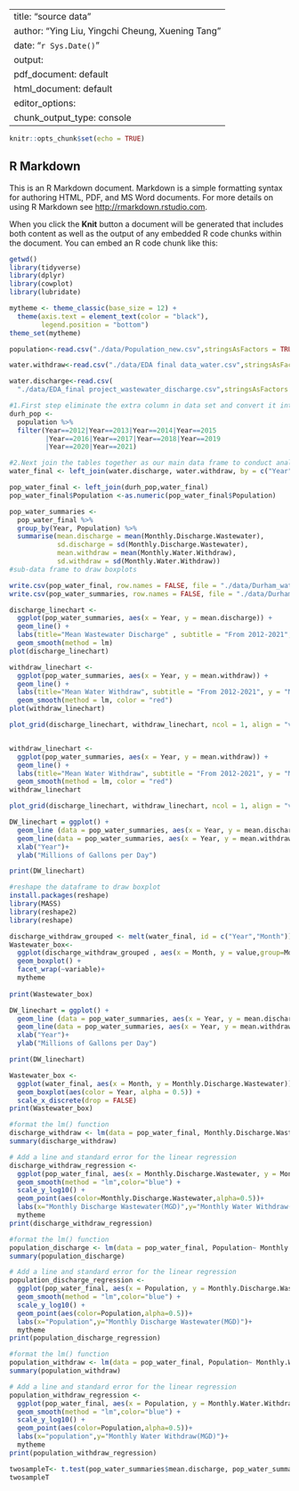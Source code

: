 
---
title: "source data"
author: "Ying Liu, Yingchi Cheung, Xuening Tang"
date: "`r Sys.Date()`"
output:
  pdf_document: default
  html_document: default
editor_options:
  chunk_output_type: console
---

```r
knitr::opts_chunk$set(echo = TRUE)
```

## R Markdown

This is an R Markdown document. Markdown is a simple formatting syntax for authoring HTML, PDF, and MS Word documents. For more details on using R Markdown see <http://rmarkdown.rstudio.com>.

When you click the **Knit** button a document will be generated that includes both content as well as the output of any embedded R code chunks within the document. You can embed an R code chunk like this:

```r

getwd()
library(tidyverse)
library(dplyr)
library(cowplot)
library(lubridate)

mytheme <- theme_classic(base_size = 12) +
  theme(axis.text = element_text(color = "black"), 
        legend.position = "bottom")
theme_set(mytheme)
```


```r

population<-read.csv("./data/Population_new.csv",stringsAsFactors = TRUE)

water.withdraw<-read.csv("./data/EDA final data_water.csv",stringsAsFactors = TRUE)

water.discharge<-read.csv(
  "./data/EDA_final project_wastewater_discharge.csv",stringsAsFactors = TRUE)
```

```r
#1.First step eliminate the extra column in data set and convert it into format we need.
durh_pop <- 
  population %>%
  filter(Year==2012|Year==2013|Year==2014|Year==2015
         |Year==2016|Year==2017|Year==2018|Year==2019
         |Year==2020|Year==2021)

#2.Next join the tables together as our main data frame to conduct analysis.
water_final <- left_join(water.discharge, water.withdraw, by = c("Year", "Month"))

pop_water_final <- left_join(durh_pop,water_final)
pop_water_final$Population <-as.numeric(pop_water_final$Population)

pop_water_summaries <- 
  pop_water_final %>%
  group_by(Year, Population) %>%
  summarise(mean.discharge = mean(Monthly.Discharge.Wastewater), 
            sd.discharge = sd(Monthly.Discharge.Wastewater), 
            mean.withdraw = mean(Monthly.Water.Withdraw), 
            sd.withdraw = sd(Monthly.Water.Withdraw))
#sub-data frame to draw boxplots

```

```r
write.csv(pop_water_final, row.names = FALSE, file = "./data/Durham_water&population_2012-2021.csv")
write.csv(pop_water_summaries, row.names = FALSE, file = "./data/Durham_county_water_withdraw&diacharge_summary.csv")
```

```r
discharge_linechart <- 
  ggplot(pop_water_summaries, aes(x = Year, y = mean.discharge)) +
  geom_line() +
  labs(title="Mean Wastewater Discharge" , subtitle = "From 2012-2021", y = "Mean Discharge (MGD)", x = "Year") +
  geom_smooth(method = lm)
plot(discharge_linechart)

withdraw_linechart <- 
  ggplot(pop_water_summaries, aes(x = Year, y = mean.withdraw)) +
  geom_line() +
  labs(title="Mean Water Withdraw", subtitle = "From 2012-2021", y = "Mean Withdraw (MGD)", x = "Year") +
  geom_smooth(method = lm, color = "red")
plot(withdraw_linechart)

```

```r
plot_grid(discharge_linechart, withdraw_linechart, ncol = 1, align = "v", axis = 'l')


withdraw_linechart <- 
  ggplot(pop_water_summaries, aes(x = Year, y = mean.withdraw)) +
  geom_line() +
  labs(title="Mean Water Withdraw", subtitle = "From 2012-2021", y = "Mean Withdraw (MGD)", x = "Year") +
  geom_smooth(method = lm, color = "red")
withdraw_linechart

plot_grid(discharge_linechart, withdraw_linechart, ncol = 1, align = "v", axis = 'l')

```


```r
DW_linechart = ggplot() +
  geom_line (data = pop_water_summaries, aes(x = Year, y = mean.discharge), color ="blue") +
  geom_line(data = pop_water_summaries, aes(x = Year, y = mean.withdraw), color = "red") +
  xlab("Year")+
  ylab("Millions of Gallons per Day")

print(DW_linechart)
```


```r
#reshape the dataframe to draw boxplot
install.packages(reshape)
library(MASS) 
library(reshape2) 
library(reshape)

discharge_withdraw_grouped <- melt(water_final, id = c("Year","Month"))
Wastewater_box<-
  ggplot(discharge_withdraw_grouped , aes(x = Month, y = value,group=Month, fill=variable)) +
  geom_boxplot() +
  facet_wrap(~variable)+
  mytheme
    
print(Wastewater_box)
```

```r
DW_linechart = ggplot() +
  geom_line (data = pop_water_summaries, aes(x = Year, y = mean.discharge), color ="blue") +
  geom_line(data = pop_water_summaries, aes(x = Year, y = mean.withdraw), color = "red") +
  xlab("Year")+
  ylab("Millions of Gallons per Day")

print(DW_linechart)
```

```r
Wastewater_box <-
  ggplot(water_final, aes(x = Month, y = Monthly.Discharge.Wastewater)) +
  geom_boxplot(aes(color = Year, alpha = 0.5)) +
  scale_x_discrete(drop = FALSE)
print(Wastewater_box)
```

```r
#format the lm() function
discharge_withdraw <- lm(data = pop_water_final, Monthly.Discharge.Wastewater~ Monthly.Water.Withdraw)
summary(discharge_withdraw)

# Add a line and standard error for the linear regression
discharge_withdraw_regression <- 
  ggplot(pop_water_final, aes(x = Monthly.Discharge.Wastewater, y = Monthly.Water.Withdraw )) +
  geom_smooth(method = "lm",color="blue") +
  scale_y_log10() +
  geom_point(aes(color=Monthly.Discharge.Wastewater,alpha=0.5))+
  labs(x="Monthly Discharge Wastewater(MGD)",y="Monthly Water Withdraw(MGD)")+
  mytheme
print(discharge_withdraw_regression) 
```

```r
#format the lm() function
population_discharge <- lm(data = pop_water_final, Population~ Monthly.Discharge.Wastewater)
summary(population_discharge)

# Add a line and standard error for the linear regression
population_discharge_regression <- 
  ggplot(pop_water_final, aes(x = Population, y = Monthly.Discharge.Wastewater )) +
  geom_smooth(method = "lm",color="blue") +
  scale_y_log10() +
  geom_point(aes(color=Population,alpha=0.5))+
  labs(x="Population",y="Monthly Discharge Wastewater(MGD)")+
  mytheme
print(population_discharge_regression) 
```

```r
#format the lm() function
population_withdraw <- lm(data = pop_water_final, Population~ Monthly.Water.Withdraw)
summary(population_withdraw)

# Add a line and standard error for the linear regression
population_withdraw_regression <- 
  ggplot(pop_water_final, aes(x = Population, y = Monthly.Water.Withdraw )) +
  geom_smooth(method = "lm",color="blue") +
  scale_y_log10() +
  geom_point(aes(color=Population,alpha=0.5))+
  labs(x="population",y="Monthly Water Withdraw(MGD)")+
  mytheme
print(population_withdraw_regression) 
```

```r
twosampleT<- t.test(pop_water_summaries$mean.discharge, pop_water_summaries$mean.withdraw)
twosampleT
```


